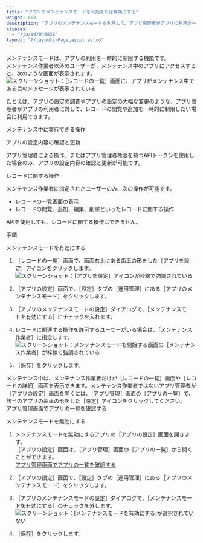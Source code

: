```yaml
---
title: "アプリのメンテナンスモードを有効または無効にする"
weight: 800
description: "アプリのメンテナンスモードを利用して、アプリ管理者がアプリの利用を一時的に制限する方法を説明します。"
aliases:
  - "/ja/id/040838"
layout: "@/layouts/PageLayout.astro"
---
```




メンテナンスモードは、アプリの利用を一時的に制限する機能です。  
メンテナンス作業者以外のユーザーが、メンテナンス中のアプリにアクセスすると、次のような画面が表示されます。  
<Img src="/k/kintone/img-ja/app_settings_app_maintenance_01.png" alt="スクリーンショット：［レコードの一覧］画面に、アプリがメンテナンス中である旨のメッセージが表示されている" />

たとえば、アプリの設定の調査やアプリの設定の大幅な変更のような、アプリ管理者がアプリの利用者に対して、レコードの閲覧や追加を一時的に制限したい場合に利用できます。

<Heading id="app_settings_app_maintenance_10">メンテナンス中に実行できる操作</Heading>

<Heading level={3} id="app_settings_app_maintenance_1010">アプリの設定内容の確認と更新</Heading>

アプリ管理者による操作、またはアプリ管理者権限を持つAPIトークンを使用した場合のみ、アプリの設定内容の確認と更新が可能です。

<Heading level={3} id="app_settings_app_maintenance_1020">レコードに関する操作</Heading>

メンテナンス作業者に指定されたユーザーのみ、次の操作が可能です。

* レコードの一覧画面の表示
* レコードの閲覧、追加、編集、削除といったレコードに関する操作

APIを使用しても、レコードに関する操作はできません。

<Heading id="app_settings_app_maintenance_20">手順</Heading>

<Heading level={3} id="app_settings_app_maintenance_2010">メンテナンスモードを有効にする</Heading>

1. <Wovn>［レコードの一覧］</Wovn>画面で、画面右上にある歯車の形をした<Wovn>［アプリを設定］</Wovn>アイコンをクリックします。  
   <Img src="/k/kintone/img/settings_new_icon.png" alt="スクリーンショット：［アプリを設定］アイコンが枠線で強調されている" />

1. <Wovn>［アプリの設定］</Wovn>画面で、<Wovn>［設定］</Wovn>タブの<Wovn>［運用管理］</Wovn>にある<Wovn>［アプリのメンテナンスモード］</Wovn>をクリックします。

1. <Wovn>［アプリのメンテナンスモードの設定］</Wovn>ダイアログで、<Wovn>［メンテナンスモードを有効にする］</Wovn>にチェックを入れます。

1. レコードに関連する操作を許可するユーザーがいる場合は、<Wovn>［メンテナンス作業者］</Wovn>に指定します。  
   <Img src="/k/kintone/img-ja/app_settings_app_maintenance_06.png" alt="スクリーンショット：メンテナンスモードを開始する画面の［メンテナンス作業者］が枠線で強調されている" />

1. <Wovn>［保存］</Wovn>をクリックします。  

<Note>

メンテナンス中は、メンテナンス作業者だけが<Wovn>［レコードの一覧］</Wovn>画面や<Wovn>［レコードの詳細］</Wovn>画面を表示できます。メンテナンス作業者ではないアプリ管理者が<Wovn>［アプリの設定］</Wovn>画面を開くには、<Wovn>［アプリ管理］</Wovn>画面の<Wovn>［アプリの一覧］</Wovn>で、該当のアプリの歯車の形をした<Wovn>［設定］</Wovn>アイコンをクリックしてください。<Wovn></Wovn>  
[アプリ管理画面でアプリの一覧を確認する](/k/ja/id/04012.html)

</Note>

<Heading level={3} id="app_settings_app_maintenance_2020">メンテナンスモードを無効にする</Heading>

1. メンテナンスモードを無効にするアプリの<Wovn>［アプリの設定］</Wovn>画面を開きます。  
   <Wovn>［アプリの設定］</Wovn>画面は、<Wovn>［アプリ管理］</Wovn>画面の<Wovn>［アプリの一覧］</Wovn>から開くことができます。  
    [アプリ管理画面でアプリの一覧を確認する](/k/ja/id/04012.html)

1. <Wovn>［アプリの設定］</Wovn>画面で、<Wovn>［設定］</Wovn>タブの<Wovn>［運用管理］</Wovn>にある<Wovn>［アプリのメンテナンスモード］</Wovn>をクリックします。

1. <Wovn>［アプリのメンテナンスモードの設定］</Wovn>ダイアログで、<Wovn>［メンテナンスモードを有効にする］</Wovn>のチェックを外します。  
   <Img src="/k/kintone/img-ja/app_settings_app_maintenance_07.png" alt="スクリーンショット：[メンテナンスモードを有効にする]が選択されていない" />

1. <Wovn>［保存］</Wovn>をクリックします。
